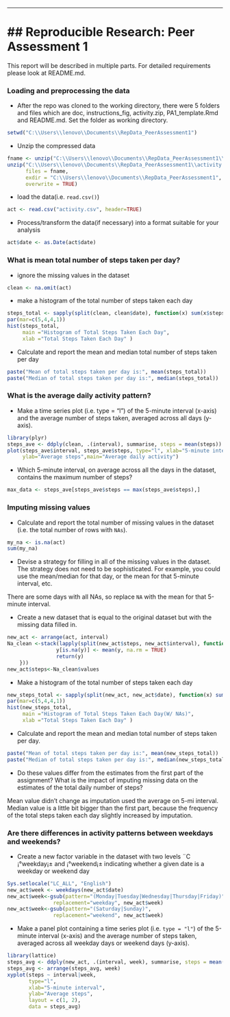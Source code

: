 ---
## Reproducible Research: Peer Assessment 1
===
This report will be described in multiple parts. For detailed requirements please look at README.md.

### Loading and preprocessing the data
- After the repo was cloned to the working directory, there were 5 folders and files which are doc, instructions_fig, activity.zip, PA1_template.Rmd and README.md. Set the folder as working directory. 
```r
setwd("C:\\Users\\lenovo\\Documents\\RepData_PeerAssessment1")
```

- Unzip the compressed data
```r
fname <- unzip("C:\\Users\\lenovo\\Documents\\RepData_PeerAssessment1\\activity.zip", list = TRUE)$Name[1]
unzip("C:\\Users\\lenovo\\Documents\\RepData_PeerAssessment1\\activity.zip",
      files = fname, 
      exdir = "C:\\Users\\lenovo\\Documents\\RepData_PeerAssessment1",
      overwrite = TRUE)
```

- load the data(i.e. `read.csv()`)
```r
act <- read.csv("activity.csv", header=TRUE)
```

- Process/transform the data(if necessary) into a format suitable for your analysis
```r
act$date <- as.Date(act$date)
```

### What is mean total number of steps taken per day?
- ignore the missing values in the dataset
```r
clean <- na.omit(act)
```

- make a histogram of the total number of steps taken each day
```r
steps_total <- sapply(split(clean, clean$date), function(x) sum(x$steps))
par(mar=c(5,4,4,1))
hist(steps_total, 
     main ="Histogram of Total Steps Taken Each Day",
     xlab ="Total Steps Taken Each Day" )
```

- Calculate and report the mean and median total number of steps taken per day
```r
paste("Mean of total steps taken per day is:", mean(steps_total))
paste("Median of total steps taken per day is:", median(steps_total))
```

### What is the average daily activity pattern?
- Make a time series plot (i.e. type = "l") of the 5-minute interval (x-axis) and the average number of steps taken, averaged across all days (y-axis).
```r
library(plyr)
steps_ave <- ddply(clean, .(interval), summarise, steps = mean(steps))
plot(steps_ave$interval, steps_ave$steps, type="l", xlab="5-minute interval",  
     ylab="Average steps",main="Average daily activity")
```

- Which 5-minute interval, on average across all the days in the dataset, contains the maximum number of steps?
```r
max_data <- steps_ave[steps_ave$steps == max(steps_ave$steps),]
```

### Imputing missing values
- Calculate and report the total number of missing values in the dataset (i.e. the total number of rows with `NAs`).
```r
my_na <- is.na(act)
sum(my_na)
```

- Devise a strategy for filling in all of the missing values in the dataset. The strategy does not need to be sophisticated. For example, you could use the mean/median for that day, or the mean for that 5-minute interval, etc.

There are some days with all NAs, so replace `NA` with the mean for that 5-minute interval.

- Create a new dataset that is equal to the original dataset but with the missing data filled in.
```r
new_act <- arrange(act, interval)
Na_clean <-stack(lapply(split(new_act$steps, new_act$interval), function(y) {
                y[is.na(y)] <- mean(y, na.rm = TRUE)
                return(y)
    }))
new_act$steps<-Na_clean$values
```

- Make a histogram of the total number of steps taken each day 
```r
new_steps_total <- sapply(split(new_act, new_act$date), function(x) sum(x$steps))
par(mar=c(5,4,4,1))
hist(new_steps_total, 
     main ="Histogram of Total Steps Taken Each Day(W/ NAs)",
     xlab ="Total Steps Taken Each Day" )
```

- Calculate and report the mean and median total number of steps taken per day. 
```r
paste("Mean of total steps taken per day is:", mean(new_steps_total))
paste("Median of total steps taken per day is:", median(new_steps_total))
```

- Do these values differ from the estimates from the first part of the assignment? What is the impact of imputing missing data on the estimates of the total daily number of steps?

Mean value didn't change as imputation used the average on 5-mi interval.
Median value is a little bit bigger than the first part, because the frequency of the total steps taken each day slightly increased by imputation.

### Are there differences in activity patterns between weekdays and weekends?
- Create a new factor variable in the dataset with two levels ¨C ¡°weekday¡± and ¡°weekend¡± indicating whether a given date is a weekday or weekend day
```r
Sys.setlocale("LC_ALL", "English")
new_act$week <- weekdays(new_act$date)
new_act$week<-gsub(pattern="(Monday|Tuesday|Wednesday|Thursday|Friday)",
               replacement="weekday", new_act$week)
new_act$week<-gsub(pattern="(Saturday|Sunday)",
               replacement="weekend", new_act$week)

```

- Make a panel plot containing a time series plot (i.e. `type = "l"`) of the 5-minute interval (x-axis) and the average number of steps taken, averaged across all weekday days or weekend days (y-axis). 
```r
library(lattice)
steps_avg <- ddply(new_act, .(interval, week), summarise, steps = mean(steps))
steps_avg <- arrange(steps_avg, week)
xyplot(steps ~ interval|week, 
       type="l", 
       xlab="5-minute interval", 
       ylab="Average steps",
       layout = c(1, 2),
       data = steps_avg)
```
